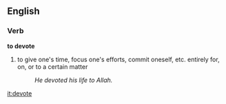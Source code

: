 ==English==
===Verb===
'''to devote'''
# to give one's time, focus one's efforts, commit oneself, etc. entirely for, on, or to a certain matter 
#:''He devoted his life to Allah.''

[[it:devote]]